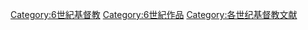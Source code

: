 [[Category:6世紀基督教|Category:6世紀基督教]]
[[Category:6世紀作品|Category:6世紀作品]]
[[Category:各世纪基督教文献|Category:各世纪基督教文献]]